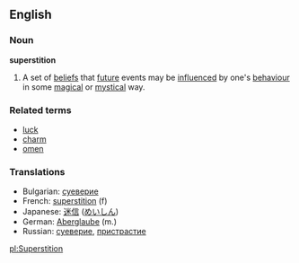 ==English==
===Noun===
{{wikipedia}}
'''superstition'''
#A set of [[belief]]s that [[future]] events may be [[influence]]d by one's [[behaviour]] in some [[magic]]al or [[mystic]]al way.
===Related terms===
*[[luck]]
*[[charm]]
*[[omen]]

===Translations===
*Bulgarian: [[суеверие]]
*French: [[superstition]] (f)
*Japanese: [[迷信]] ([[めいしん]])
*German: [[Aberglaube]] (m.)
*Russian: [[суеверие]], [[пристрастие]]

[[pl:Superstition]]